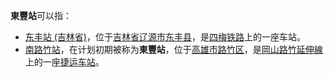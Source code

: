 '''東豐站'''可以指：
* [[东丰站_(吉林省)|东丰站 (吉林省)]]，位于{{CHNML}}[[吉林省|吉林省]][[辽源市|辽源市]][[东丰县|东丰县]]，是[[四梅铁路|四梅铁路]]上的一座车站。
* [[南路竹站|南路竹站]]，在计划初期被称为'''東豐站'''，位于{{TWN}}[[高雄市|高雄市]][[路竹区|路竹区]]，是[[岡山路竹延伸線|岡山路竹延伸線]]上的一座[[捷运车站|捷运车站]]。

{{disambig|cat=三字车站名消歧义}}